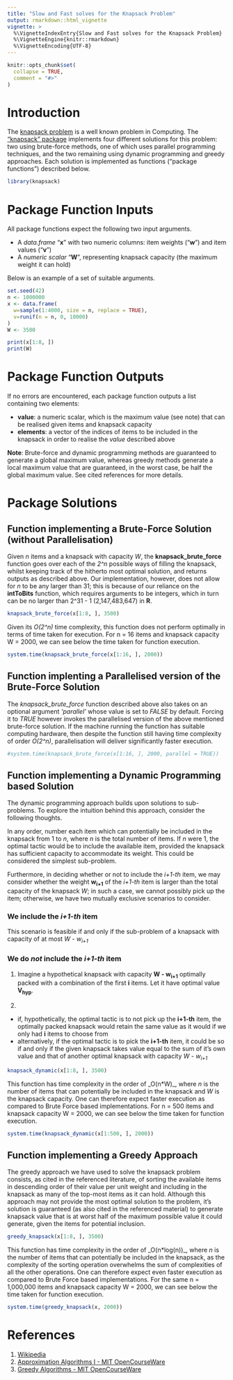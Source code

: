 ```yaml
---
title: "Slow and Fast solves for the Knapsack Problem"
output: rmarkdown::html_vignette
vignette: >
  %\VignetteIndexEntry{Slow and Fast solves for the Knapsack Problem}
  %\VignetteEngine{knitr::rmarkdown}
  %\VignetteEncoding{UTF-8}
---
```


```r
knitr::opts_chunk$set(
  collapse = TRUE,
  comment = "#>"
)
```
# Introduction
The [knapsack problem](https://en.wikipedia.org/wiki/Knapsack_problem)  is a well known problem in Computing. The ["knapsack" package](https://github.com/rojanka/knapsack) implements four different solutions for this problem: two using brute-force methods, one of which uses parallel programming techniques, and the two remaining using dynamic programming and greedy approaches. Each solution is implemented as functions ("package functions") described below.

```r
library(knapsack)
```

# Package Function Inputs
All package functions expect the following two input arguments.

* A _data.frame_ "__x__" with two numeric columns: item weights ("__w__") and item values ("__v__")
* A _numeric scalar_ "__W__", representing knapsack capacity (the maximum weight it can hold)

Below is an example of a set of suitable arguments.

``` r
set.seed(42)
n <- 1000000
x <- data.frame(
  w=sample(1:4000, size = n, replace = TRUE),
  v=runif(n = n, 0, 10000)
)
W <- 3500

print(x[1:8, ])
print(W)
```

# Package Function Outputs
If no errors are encountered, each package function outputs a list containing two elements:

* __value__: a numeric scalar, which is the maximum value (see note) that can be realised given items and knapsack capacity
* __elements__: a vector of the indices of items to be included in the knapsack in order to realise the _value_ described above

__Note__: Brute-force and dynamic programming methods are guaranteed to generate a global maximum value, whereas greedy methods generate a local maximum value that are guaranteed, in the worst case, be half the global maximum value. See cited references for more details.

# Package Solutions
## Function implementing a Brute-Force Solution (without Parallelisation)
Given _n_ items and a knapsack with capacity _W_, the __knapsack_brute_force__ function goes over each of the _2^n_ possible ways of filling the knapsack, whilst keeping track of the hitherto most optimal solution, and returns outputs as described above. Our implementation, however, does not allow for _n_ to be any larger than 31; this is because of our reliance on the __intToBits__ function, which requires arguments to be integers, which in turn can be no larger than 2^31 - 1 (2,147,483,647) in __R__.

``` r
knapsack_brute_force(x[1:8, ], 3500)
```

Given its _O(2^n)_ time complexity, this function does not perform optimally in terms of time taken for execution. For n = 16 items and knapsack capacity W = 2000, we can see below the time taken for function execution.

``` r
system.time(knapsack_brute_force(x[1:16, ], 2000))
```

## Function implenting a Parallelised version of the Brute-Force Solution
The _knapsack_brute_force_ function described above also takes on an optional argument _'parallel'_ whose value is set to _FALSE_ by default. Forcing it to _TRUE_ however invokes the parallelised version of the above mentioned brute-force solution. If the machine running the function has suitable computing hardware, then despite the function still having time complexity of order _O(2^n)_, parallelisation will deliver significantly faster execution.

``` r
#system.time(knapsack_brute_force(x[1:16, ], 2000, parallel = TRUE))
```

## Function implementing a Dynamic Programming based Solution
The dynamic programming approach builds upon solutions to sub-problems. To explore the intuition behind this approach, consider the following thoughts.

In any order, number each item which can potentially be included in the knapsack from 1 to _n_, where _n_ is the total number of items. If _n_ were 1, the optimal tactic would be to include the available item, provided the knapsack has sufficient capacity to accommodate its weight. This could be considered the simplest sub-problem.

Furthermore, in deciding whether or not to include the _i+1-th_ item, we may consider whether the weight __w~i+1~__ of the _i+1-th_ item is larger than the total capacity of the knapsack _W_; in such a case, we cannot possibly pick up the item; otherwise, we have two mutually exclusive scenarios to consider.

### We include the _i+1-th_ item
This scenario is feasible if and only if the sub-problem of a knapsack with capacity of at most _W - w~i+1~_

### We do _not_ include the _i+1-th_ item

1. Imagine a hypothetical knapsack with capacity __W - w~i+1~__ optimally packed with a combination of the first __i__ items. Let it have optimal value __V~hyp~__.

1. 


* if, hypothetically, the optimal tactic is to not pick up the __i+1-th__ item, the optimally packed knapsack would retain the same value as it would if we only had __i__ items to choose from
* alternatively, if the optimal tactic is to pick the __i+1-th__ item, it could be so if and only if the given knapsack takes value equal to the sum of it's own value and that of another optimal knapsack with capacity _W - w~i+1~_

``` r
knapsack_dynamic(x[1:8, ], 3500)
```

This function has time complexity in the order of _O(n*W)_, where _n_ is the number of items that can potentially be included in the knapsack and _W_ is the knapsack capacity. One can therefore expect faster execution as compared to Brute Force based implementations. For n = 500 items and knapsack capacity W = 2000, we can see below the time taken for function execution.

``` r
system.time(knapsack_dynamic(x[1:500, ], 2000))
```

## Function implementing a Greedy Approach
The greedy approach we have used to solve the knapsack problem consists, as cited in the referenced literature, of sorting the available items in descending order of their value per unit weight and including in the knapsack as many of the top-most items as it can hold. Although this approach may not provide the most optimal solution to the problem, it's solution is guaranteed (as also cited in the referenced material) to generate knapsack value that is at worst half of the maximum possible value it could generate, given the items for potential inclusion.

``` r
greedy_knapsack(x[1:8, ], 3500)
```

This function has time complexity in the order of _O(n*log(n))_, where _n_ is the number of items that can potentially be included in the knapsack, as the complexity of the sorting operation overwhelms the sum of complexities of all the other operations. One can therefore expect even faster execution as compared to Brute Force based implementations. For the same n = 1,000,000 items and knapsack capacity W = 2000, we can see below the time taken for function execution.

``` r
system.time(greedy_knapsack(x, 2000))
```

# References
1. [Wikipedia](https://en.wikipedia.org/wiki/Knapsack_problem)
1. [Approximation Algorithms I - MIT OpenCourseWare](https://ocw.mit.edu/courses/sloan-school-of-management/15-083j-integer-programming-and-combinatorial-optimization-fall-2009/lecture-notes/MIT15_083JF09_lec21.pdf)
1. [Greedy Algorithms - MIT OpenCourseWare](https://ocw.mit.edu/courses/civil-and-environmental-engineering/1-204-computer-algorithms-in-systems-engineering-spring-2010/lecture-notes/MIT1_204S10_lec10.pdf)